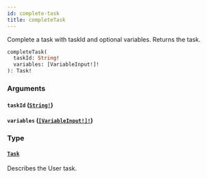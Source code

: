 ```yaml
---
id: complete-task
title: completeTask
---
```


Complete a task with taskId and optional variables. Returns the task.

```graphql
completeTask(
  taskId: String!
  variables: [VariableInput!]!
): Task!

```

### Arguments

#### `taskId` ([`String!`](/docs/apis-clients/tasklist-api/scalars/string))

#### `variables` ([`[VariableInput!]!`](/docs/apis-clients/tasklist-api/inputs/variable-input))

### Type

#### [`Task`](/docs/apis-clients/tasklist-api/objects/task)

Describes the User task.
